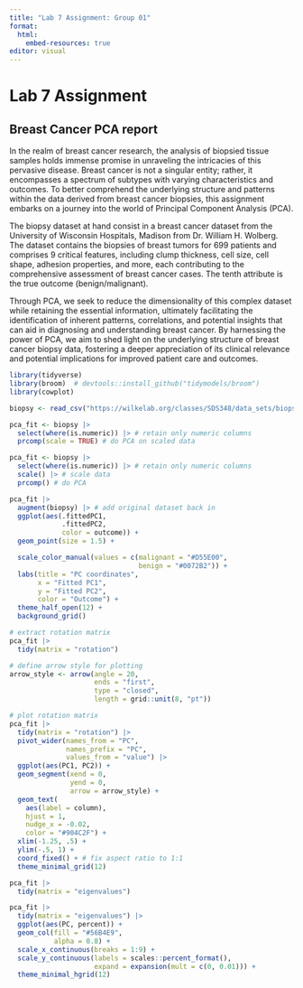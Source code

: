 ```yaml
---
title: "Lab 7 Assignment: Group 01"
format:
  html:
    embed-resources: true
editor: visual
---
```


# Lab 7 Assignment

## Breast Cancer PCA report

In the realm of breast cancer research, the analysis of biopsied tissue samples holds immense promise in unraveling the intricacies of this pervasive disease. Breast cancer is not a singular entity; rather, it encompasses a spectrum of subtypes with varying characteristics and outcomes. To better comprehend the underlying structure and patterns within the data derived from breast cancer biopsies, this assignment embarks on a journey into the world of Principal Component Analysis (PCA).

The biopsy dataset at hand consist in a breast cancer dataset from the University of Wisconsin Hospitals, Madison from Dr. William H. Wolberg. The dataset contains the biopsies of breast tumors for 699 patients and comprises 9 critical features, including clump thickness, cell size, cell shape, adhesion properties, and more, each contributing to the comprehensive assessment of breast cancer cases. The tenth attribute is the true outcome (benign/malignant).

Through PCA, we seek to reduce the dimensionality of this complex dataset while retaining the essential information, ultimately facilitating the identification of inherent patterns, correlations, and potential insights that can aid in diagnosing and understanding breast cancer. By harnessing the power of PCA, we aim to shed light on the underlying structure of breast cancer biopsy data, fostering a deeper appreciation of its clinical relevance and potential implications for improved patient care and outcomes.

```r
library(tidyverse)
library(broom)  # devtools::install_github("tidymodels/broom")
library(cowplot)

biopsy <- read_csv("https://wilkelab.org/classes/SDS348/data_sets/biopsy.csv")

pca_fit <- biopsy |> 
  select(where(is.numeric)) |> # retain only numeric columns
  prcomp(scale = TRUE) # do PCA on scaled data

pca_fit <- biopsy |> 
  select(where(is.numeric)) |> # retain only numeric columns
  scale() |> # scale data
  prcomp() # do PCA

pca_fit |>
  augment(biopsy) |> # add original dataset back in
  ggplot(aes(.fittedPC1, 
             .fittedPC2, 
             color = outcome)) + 
  geom_point(size = 1.5) +

  scale_color_manual(values = c(malignant = "#D55E00", 
                                benign = "#0072B2")) +
  labs(title = "PC coordinates", 
       x = "Fitted PC1", 
       y = "Fitted PC2", 
       color = "Outcome") +
  theme_half_open(12) + 
  background_grid()

# extract rotation matrix
pca_fit |>
  tidy(matrix = "rotation")

# define arrow style for plotting
arrow_style <- arrow(angle = 20, 
                     ends = "first", 
                     type = "closed", 
                     length = grid::unit(8, "pt"))

# plot rotation matrix
pca_fit |>
  tidy(matrix = "rotation") |>
  pivot_wider(names_from = "PC", 
              names_prefix = "PC", 
              values_from = "value") |>
  ggplot(aes(PC1, PC2)) +
  geom_segment(xend = 0, 
               yend = 0, 
               arrow = arrow_style) +
  geom_text(
    aes(label = column),
    hjust = 1, 
    nudge_x = -0.02, 
    color = "#904C2F") +
  xlim(-1.25, .5) + 
  ylim(-.5, 1) +
  coord_fixed() + # fix aspect ratio to 1:1
  theme_minimal_grid(12)

pca_fit |>
  tidy(matrix = "eigenvalues")

pca_fit |>
  tidy(matrix = "eigenvalues") |>
  ggplot(aes(PC, percent)) +
  geom_col(fill = "#56B4E9", 
           alpha = 0.8) +
  scale_x_continuous(breaks = 1:9) +
  scale_y_continuous(labels = scales::percent_format(), 
                     expand = expansion(mult = c(0, 0.01))) +
  theme_minimal_hgrid(12)

```
